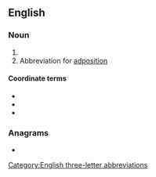 ==English==

===Noun===
{{en-noun|-}}

# {{initialism of|adenosine diphosphate|lang=en}}
# Abbreviation for [[adposition]]

====Coordinate terms====
* {{l|en|A}}
* {{l|en|AMP}}
* {{l|en|ATP}}

===Anagrams===
* {{anagrams|en|a=adp|APD|DPA|PDA|dap|dpa|pad}}

[[Category:English three-letter abbreviations]]